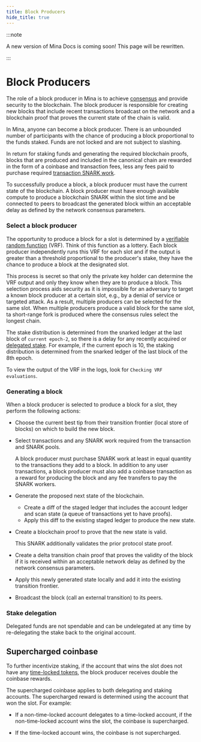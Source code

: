 ```yaml
---
title: Block Producers
hide_title: true
---
```


:::note

A new version of Mina Docs is coming soon! This page will be rewritten.

:::

# Block Producers

The role of a block producer in Mina is to achieve [consensus](../about-mina/consensus) and provide security to the blockchain. The block producer is responsible for creating new blocks that include recent transactions broadcast on the network and a blockchain proof that proves the current state of the chain is valid.

In Mina, anyone can become a block producer. There is an unbounded number of participants with the chance of producing a block proportional to the funds staked. Funds are not locked and are not subject to slashing.

In return for staking funds and generating the required blockchain proofs, blocks that are produced and included in the canonical chain are rewarded in the form of a coinbase and transaction fees, less any fees paid to purchase required [transaction SNARK work](./snark-workers).

To successfully produce a block, a block producer must have the current state of the blockchain. A block producer must have enough available compute to produce a blockchain SNARK within the slot time and be connected to peers to broadcast the generated block within an acceptable delay as defined by the network consensus parameters.

### Select a block producer

The opportunity to produce a block for a slot is determined by a [verifiable random function](/glossary#verifiable-random-function-vrf) (VRF). Think of this function as a lottery. Each block producer independently runs this VRF for each slot and if the output is greater than a threshold proportional to the producer's stake, they have the chance to produce a block at the designated slot.

This process is secret so that only the private key holder can determine the VRF output and only they know when they are to produce a block. This selection process aids security as it is impossible for an adversary to target a known block producer at a certain slot, e.g., by a denial of service or targeted attack. As a result, multiple producers can be selected for the same slot. When multiple producers produce a valid block for the same slot, ta short-range fork is produced where the consensus rules select the longest chain.

The stake distribution is determined from the snarked ledger at the last block of `current epoch-2`, so there is a delay for any recently acquired or [delegated stake](#stake-delegation). For example, if the current epoch is 10, the staking distribution is determined from the snarked ledger of the last block of the 8th epoch.

To view the output of the VRF in the logs, look for `Checking VRF evaluations`.

### Generating a block

When a block producer is selected to produce a block for a slot, they perform the following actions:

- Choose the current best tip from their transition frontier (local store of blocks) on which to build the new block.

- Select transactions and any SNARK work required from the transaction and SNARK pools. 

    A block producer must purchase SNARK work at least in equal quantity to the transactions they add to a block. 
    In addition to any user transactions, a block producer must also add a coinbase transaction as a reward for producing the block and any fee transfers to pay the SNARK workers.

- Generate the proposed next state of the blockchain. 

    - Create a diff of the staged ledger that includes the account ledger and scan state (a queue of transactions yet to have proofs). 
    - Apply this diff to the existing staged ledger to produce the new state.

- Create a blockchain proof to prove that the new state is valid.

    This SNARK additionally validates the prior protocol state proof.

- Create a delta transition chain proof that proves the validity of the block if it is received within an acceptable network delay as defined by the network consensus parameters.

- Apply this newly generated state locally and add it into the existing transition frontier.

- Broadcast the block (call an external transition) to its peers.

### Stake delegation

Delegated funds are not spendable and can be undelegated at any time by re-delegating the stake back to the original account.

## Supercharged coinbase

To further incentivize staking, if the account that wins the slot does not have any [time-locked tokens](./time-locked-accounts), the block producer receives double the coinbase rewards.

The supercharged coinbase applies to both delegating and staking accounts. The supercharged reward is determined using the account that won the slot. For example:

- If a non-time-locked account delegates to a time-locked account, if the non-time-locked account wins the slot, the coinbase is supercharged.

- If the time-locked account wins, the coinbase is not supercharged.

